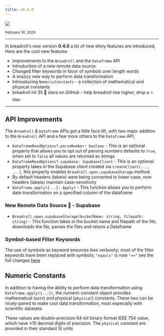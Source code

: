 ```yaml
---
title: v0.4.0
---
```


![](/png/breadroll-0.4.0.png)

<small className="my-5 block">February 14, 2024</small>

---

In breadroll's new version **0.4.0** a lot of new shiny features are introduced, Here are the cool new features

- Improvements to the `Breadroll` and the `Dataframe` API
- Introduction of a new remote data source
- Changed filter keywords in favor of symbols over length words
- A snazzy new way to perform data transformation
- Introuducing `NumericConstants` - a collection of mathematical and physical constants
- breadroll hit 35 🌠 stars on GitHub - help breadroll rise higher, drop a :star: star.

---

## API Improvements

The `Breadroll` & `Dataframe` APIs got a little face lift, with two major addition to the `Breadroll` API and a few more others to the `Dataframe` API;

- `DataframeReadOptions?.parseNumber: boolean` - This is an optional property that allows you to opt out of parsing numbers defaults to `true`, when set to `false` all values are returned as strings
- `DataframeReadOptions?.supabase: SupabaseClient` - This is an optional property takes in the Supabase client created via `createClient(..., ...)`, this property enables `Breadroll.open.supabaseStorage` method.
- By default headers (labels) were being converted to lower-case, now headers (labels) maintain case-sensitivity
- `Dataframe.apply({...}: Apply)` - This function allows you to perform data transformation on a specified column of the dataframe

### New Remote Data Source 🚀 - Supabase

- `Breadroll.open.supabaseStorage(bucketName: string, filepath: string)` - This function takes in the bucket name and filepath of the file, downloads the file, parses the files and retuns a Dataframe

### Symbol-based Filter Keywords

The use of symbols as keyword ensurces less verbosity; most of the filter keywords have been replaced with symbols; `"eqauls"` is now `"=="` see the full changes [here](/docs/Dataframe/filter/)

## Numeric Constants

In addition to having the ability to perform data transformation using `Dataframe.apply({...})`, the numeric constant object provides mathematical (`math`) and physical (`physical`) constants. These two can be nicely paired to make cool data transformation, most especially with scientific datasets.

These values are double-precision 64-bit binary format IEEE 754 value, which have ±15 decimal digits of precision. The `physical` constant are provided in their standard SI units
